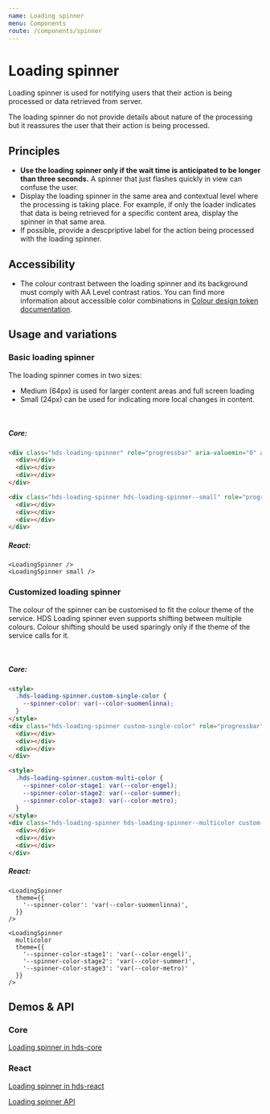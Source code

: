 ```yaml
---
name: Loading spinner
menu: Components
route: /components/spinner
---
```



# Loading spinner

<LargeParagraph>
  Loading spinner is used for notifying users that their action is being processed or data retrieved from server.
</LargeParagraph>

The loading spinner do not provide details about nature of the processing but it reassures the user that their action is being processed.

## Principles
- **Use the loading spinner only if the wait time is anticipated to be longer than three seconds.** A spinner that just flashes quickly in view can confuse the user.
- Display the loading spinner in the same area and contextual level where the processing is taking place. For example, if only the loader indicates that data is being retrieved for a specific content area, display the spinner in that same area.
- If possible, provide a descpriptive label for the action being processed with the loading spinner.


## Accessibility
- The colour contrast between the loading spinner and its background must comply with <Link href="https://www.w3.org/TR/WCAG21/#contrast-minimum" external>AA Level contrast ratios</Link>. You can find more information about accessible color combinations in [Colour design token documentation](/design-tokens/colour).


## Usage and variations

### Basic loading spinner
The loading spinner comes in two sizes: 
- Medium (64px) is used for larger content areas and full screen loading 
- Small (24px) can be used for indicating more local changes in content.

<Playground>
  <LoadingSpinner />
  <br />
  <LoadingSpinner small />
</Playground>

##### Core:
```html
<div class="hds-loading-spinner" role="progressbar" aria-valuemin="0" aria-valuemax="100">
  <div></div>
  <div></div>
  <div></div>
</div>

<div class="hds-loading-spinner hds-loading-spinner--small" role="progressbar" aria-valuemin="0" aria-valuemax="100">
  <div></div>
  <div></div>
  <div></div>
</div>
```

##### React:
```tsx
<LoadingSpinner />
<LoadingSpinner small />
```

### Customized loading spinner
The colour of the spinner can be customised to fit the colour theme of the service. HDS Loading spinner even supports shifting between multiple colours. Colour shifting should be used sparingly only if the theme of the service calls for it.

<Playground>
  <LoadingSpinner
    theme={{
      '--spinner-color': 'var(--color-suomenlinna)',
    }}
  />
  <br />
  <LoadingSpinner
    multicolor
    theme={{
      '--spinner-color-stage1': 'var(--color-engel)',
      '--spinner-color-stage2': 'var(--color-summer)',
      '--spinner-color-stage3': 'var(--color-metro)'
    }}
  />
</Playground>

##### Core:
```html
<style>
  .hds-loading-spinner.custom-single-color {
    --spinner-color: var(--color-suomenlinna);
  }
</style>
<div class="hds-loading-spinner custom-single-color" role="progressbar" aria-valuemin="0" aria-valuemax="100">
  <div></div>
  <div></div>
  <div></div>
</div>

<style>
  .hds-loading-spinner.custom-multi-color {
    --spinner-color-stage1: var(--color-engel);
    --spinner-color-stage2: var(--color-summer);
    --spinner-color-stage3: var(--color-metro);
  }
</style>
<div class="hds-loading-spinner hds-loading-spinner--multicolor custom-multi-color" role="progressbar" aria-valuemin="0" aria-valuemax="100">
  <div></div>
  <div></div>
  <div></div>
</div>
```

##### React:
```tsx
<LoadingSpinner
  theme={{
    '--spinner-color': 'var(--color-suomenlinna)',
  }}
/>

<LoadingSpinner
  multicolor
  theme={{
    '--spinner-color-stage1': 'var(--color-engel)',
    '--spinner-color-stage2': 'var(--color-summer)',
    '--spinner-color-stage3': 'var(--color-metro)'
  }}
/>
```

## Demos & API

### Core

[Loading spinner in hds-core](/storybook/core/?path=/story/components-loading-spinner--default)

### React

[Loading spinner in hds-react](/storybook/react/?path=/story/components-loadingspinner--default)

[Loading spinner API](/storybook/react/?path=/docs/components-loadingspinner--default)

